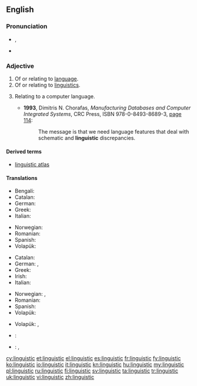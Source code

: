 ==English==

===Pronunciation===
* {{IPA|/lɪŋˈɡwɪstɪk/}}, {{X-SAMPA|/lIN"gwIstIk/}}
* {{audio|en-us-linguistic.ogg|Audio (US)}}

===Adjective===
{{en-adj|-}}

# Of or relating to [[language]].
# Of or relating to [[linguistics]].
# {{computing}} Relating to a computer language.
#* '''1993''', Dimitris N. Chorafas, ''Manufacturing Databases and Computer Integrated Systems'', CRC Press, ISBN 978-0-8493-8689-3, [http://books.google.com/books?id=ttMdfFpo7uYC&pg=PA114&vq=linguistic page 114]:
#*: The message is that we need language features that deal with schematic and '''linguistic''' discrepancies.

====Derived terms====
* [[linguistic atlas]]

====Translations====
{{trans-top|Relating to human language}}
* Bengali: {{t-|bn|ভাষাবৈজ্ঞানিক|tr=bhashaboigganik|sc=Beng|xs=Bengali}}
* Catalan: {{t|ca|lingüístic}}
* German: {{t|de|sprachlich}}
* Greek: {{t|el|γλωσσικός|tr=glossikós|sc=Grek}}
* Italian: {{t|it|linguistico}}
{{trans-mid}}
* Norwegian: {{t|no|språklig}}
* Romanian: {{t|ro|lingvistic}}
* Spanish: {{t|es|lingüístico}}
* Volapük: {{t|vo|pükik}}
{{trans-bottom}}

{{trans-top|Relating to linguistics}}
* Catalan: {{t|ca|lingüístic}}
* German: {{t|de|linguistisch}}, {{t|de|sprachwissenschaftlich}}
* Greek: {{t|el|γλωσσολογικός|tr=glossologikós|sc=Grek}}
* Irish: {{t|ga|teangeolaíoch}}
* Italian: {{t|it|linguistico}}
{{trans-mid}}
* Norwegian: {{t|no|lingvistisk}}, {{t|no|språkvitenskapelig}}
* Romanian: {{t|ro|lingvistic}}
* Spanish: {{t|es|lingüístico}}
* Volapük: {{t|vo|pükavik}}
{{trans-bottom}}

{{trans-top|Relating to computer languages}}
* Volapük: {{t|vo|nünömapükik}}, {{t|vo|programelapükik}}
{{trans-mid}}
{{trans-bottom}}

{{checktrans-top}}
* {{ttbc|hy}}: {{t-|hy|լեզվաբանական|tr=lezvabanakan}}
{{trans-mid}}
* {{ttbc|el}}: {{t+|el|γλωσσολογικός}}, {{t+|el|γλωσσικός}}
{{trans-bottom}}

[[cy:linguistic]]
[[et:linguistic]]
[[el:linguistic]]
[[es:linguistic]]
[[fr:linguistic]]
[[fy:linguistic]]
[[ko:linguistic]]
[[io:linguistic]]
[[it:linguistic]]
[[kn:linguistic]]
[[hu:linguistic]]
[[my:linguistic]]
[[pl:linguistic]]
[[ru:linguistic]]
[[fi:linguistic]]
[[sv:linguistic]]
[[ta:linguistic]]
[[tr:linguistic]]
[[uk:linguistic]]
[[vi:linguistic]]
[[zh:linguistic]]